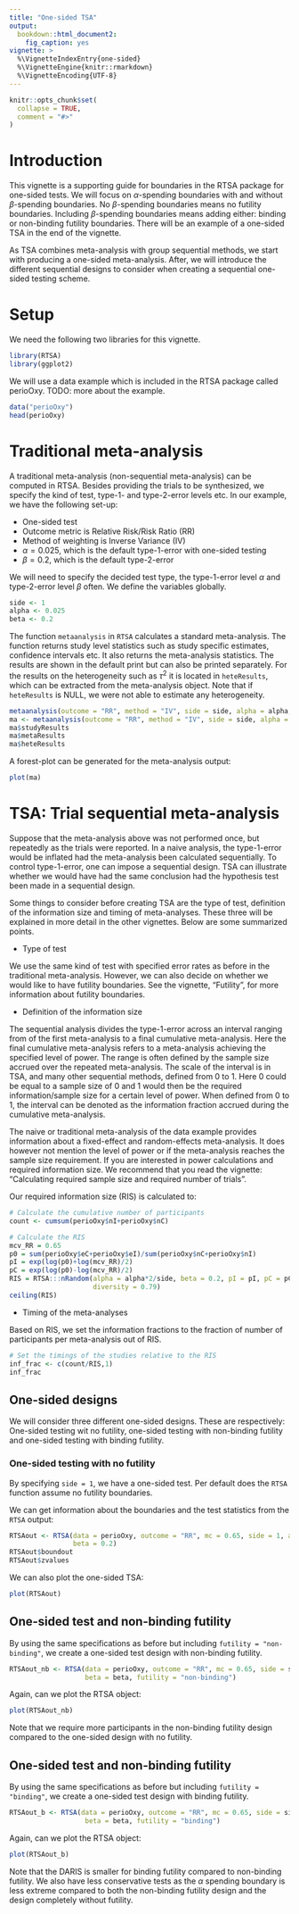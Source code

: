 ```yaml
---
title: "One-sided TSA"
output: 
  bookdown::html_document2:
    fig_caption: yes
vignette: >
  %\VignetteIndexEntry{one-sided}
  %\VignetteEngine{knitr::rmarkdown}
  %\VignetteEncoding{UTF-8}
---
```


```r
knitr::opts_chunk$set(
  collapse = TRUE,
  comment = "#>"
)
```

# Introduction
 
This vignette is a supporting guide for boundaries in the RTSA package for one-sided tests. We will focus on $\alpha$-spending boundaries with and without $\beta$-spending boundaries. No $\beta$-spending boundaries means no futility boundaries. Including $\beta$-spending boundaries means adding either: binding or non-binding futility boundaries. There will be an example of a one-sided TSA in the end of the vignette.

As TSA combines meta-analysis with group sequential methods, we start with producing a one-sided meta-analysis. After, we will introduce the different sequential designs to consider when creating a sequential one-sided testing scheme. 

# Setup

We need the following two libraries for this vignette. 

```r
library(RTSA)
library(ggplot2)
```

We will use a data example which is included in the RTSA package called perioOxy. TODO: more about the example.

```r
data("perioOxy")
head(perioOxy)
```

# Traditional meta-analysis 

A traditional meta-analysis (non-sequential meta-analysis) can be computed in RTSA. Besides providing the trials to be synthesized, we specify the kind of test, type-1- and type-2-error levels etc. In our example, we have the following set-up: 

- One-sided test
- Outcome metric is Relative Risk/Risk Ratio (RR)
- Method of weighting is Inverse Variance (IV)
- $\alpha=0.025$, which is the default type-1-error with one-sided testing
- $\beta=0.2$, which is the default type-2-error

We will need to specify the decided test type, the type-1-error level $\alpha$ and type-2-error level $\beta$ often. We define the variables globally. 

```r
side <- 1
alpha <- 0.025
beta <- 0.2
```

The function `metaanalysis` in `RTSA` calculates a standard meta-analysis. The function returns study level statistics such as study specific estimates, confidence intervals etc. It also returns the meta-analysis statistics. The results are shown in the default print but can also be printed separately. For the results on the heterogeneity such as $\tau^2$ it is located in `heteResults`, which can be extracted from the meta-analysis object. Note that if `heteResults` is NULL, we were not able to estimate any heterogeneity. 

```r
metaanalysis(outcome = "RR", method = "IV", side = side, alpha = alpha, beta = beta, data = perioOxy)
ma <- metaanalysis(outcome = "RR", method = "IV", side = side, alpha = alpha, beta = beta, data = perioOxy)
ma$studyResults
ma$metaResults
ma$heteResults
```

A forest-plot can be generated for the meta-analysis output:

```r
plot(ma)
```

# TSA: Trial sequential meta-analysis

Suppose that the meta-analysis above was not performed once, but repeatedly as the trials were reported. In a naive analysis, the type-1-error would be inflated had the meta-analysis been calculated sequentially. To control type-1-error, one can impose a sequential design. TSA can illustrate whether we would have had the same conclusion had the hypothesis test been made in a sequential design. 

Some things to consider before creating TSA are the type of test, definition of the information size and timing of meta-analyses. These three will be explained in more detail in the other vignettes. Below are some summarized points.

- Type of test

We use the same kind of test with specified error rates as before in the traditional meta-analysis. However, we can also decide on whether we would like to have futility boundaries. See the vignette, "Futility", for more information about futility boundaries. 

- Definition of the information size

The sequential analysis divides the type-1-error across an interval ranging from of the first meta-analysis to a final cumulative meta-analysis. Here the final cumulative meta-analysis refers to a meta-analysis achieving the specified level of power. The range is often defined by the sample size accrued over the repeated meta-analysis. The scale of the interval is in TSA, and many other sequential methods, defined from 0 to 1. Here 0 could be equal to a sample size of 0 and 1 would then be the required information/sample size for a certain level of power. When defined from 0 to 1, the interval can be denoted as the information fraction accrued during the cumulative meta-analysis. 

The naive or traditional meta-analysis of the data example provides information about a fixed-effect and random-effects meta-analysis. It does however not mention the level of power or if the meta-analysis reaches the sample size requirement. If you are interested in power calculations and required information size. We recommend that you read the vignette: "Calculating required sample size and required number of trials". 

Our required information size (RIS) is calculated to:

```r
# Calculate the cumulative number of participants
count <- cumsum(perioOxy$nI+perioOxy$nC)

# Calculate the RIS 
mcv_RR = 0.65
p0 = sum(perioOxy$eC+perioOxy$eI)/sum(perioOxy$nC+perioOxy$nI)
pI = exp(log(p0)+log(mcv_RR)/2)
pC = exp(log(p0)-log(mcv_RR)/2)
RIS = RTSA:::nRandom(alpha = alpha*2/side, beta = 0.2, pI = pI, pC = pC,
                     diversity = 0.79)
ceiling(RIS)
```
- Timing of the meta-analyses

Based on RIS, we set the information fractions to the fraction of number of participants per meta-analysis out of RIS.

```r
# Set the timings of the studies relative to the RIS
inf_frac <- c(count/RIS,1)
inf_frac
```

## One-sided designs

We will consider three different one-sided designs. These are respectively: One-sided testing wit no futility, one-sided testing with non-binding futility and one-sided testing with binding futility. 

### One-sided testing with no futility

By specifying `side = 1`, we have a one-sided test. Per default does the `RTSA` function assume no futility boundaries. 

We can get information about the boundaries and the test statistics from the `RTSA` output:

```r
RTSAout <- RTSA(data = perioOxy, outcome = "RR", mc = 0.65, side = 1, alpha = 0.025, 
                beta = 0.2)
RTSAout$boundout
RTSAout$zvalues
```

We can also plot the one-sided TSA:

```r
plot(RTSAout)
```


## One-sided test and non-binding futility

By using the same specifications as before but including `futility = "non-binding"`, we create a one-sided test design with non-binding futility. 

```r
RTSAout_nb <- RTSA(data = perioOxy, outcome = "RR", mc = 0.65, side = side, alpha = alpha, 
                   beta = beta, futility = "non-binding")
```

Again, can we plot the RTSA object: 

```r
plot(RTSAout_nb)
```

Note that we require more participants in the non-binding futility design compared to the one-sided design with no futility. 

## One-sided test and non-binding futility

By using the same specifications as before but including `futility = "binding"`, we create a one-sided test design with binding futility. 

```r
RTSAout_b <- RTSA(data = perioOxy, outcome = "RR", mc = 0.65, side = side, alpha = alpha, 
                   beta = beta, futility = "binding")
```

Again, can we plot the RTSA object: 

```r
plot(RTSAout_b)
```

Note that the DARIS is smaller for binding futility compared to non-binding futility. We also have less conservative tests as the $\alpha$ spending boundary is less extreme compared to both the non-binding futility design and the design completely without futility. 
